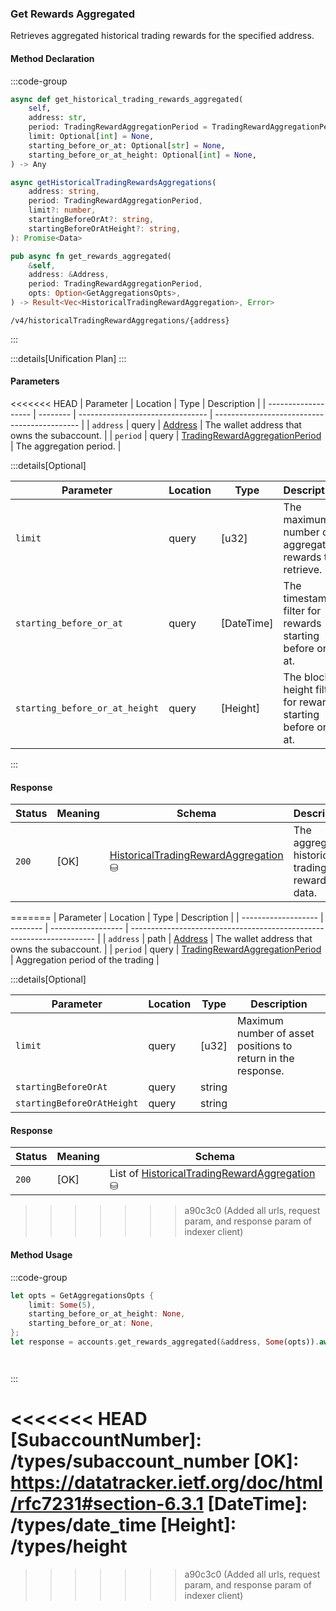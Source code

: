 ### Get Rewards Aggregated

Retrieves aggregated historical trading rewards for the specified address.

#### Method Declaration

:::code-group

```python [Python]
async def get_historical_trading_rewards_aggregated(
    self,
    address: str,
    period: TradingRewardAggregationPeriod = TradingRewardAggregationPeriod.DAILY,
    limit: Optional[int] = None,
    starting_before_or_at: Optional[str] = None,
    starting_before_or_at_height: Optional[int] = None,
) -> Any
```

```typescript [TypeScript]
async getHistoricalTradingRewardsAggregations(
    address: string,
    period: TradingRewardAggregationPeriod,
    limit?: number,
    startingBeforeOrAt?: string,
    startingBeforeOrAtHeight?: string,
): Promise<Data>
```

```rust [Rust]
pub async fn get_rewards_aggregated(
    &self,
    address: &Address,
    period: TradingRewardAggregationPeriod,
    opts: Option<GetAggregationsOpts>,
) -> Result<Vec<HistoricalTradingRewardAggregation>, Error>
```

```url [API]
/v4/historicalTradingRewardAggregations/{address}
```

:::

:::details[Unification Plan]
:::

#### Parameters

<<<<<<< HEAD
| Parameter           | Location | Type                             | Description                                  |
| ------------------- | -------- | -------------------------------- | -------------------------------------------- |
| `address`           | query    | [Address]                        | The wallet address that owns the subaccount. |
| `period`            | query    | [TradingRewardAggregationPeriod] | The aggregation period.                      |

:::details[Optional]

| Parameter                      | Location | Type                      | Description                                                |
| ------------------------------ | -------- | ------------------------- | ---------------------------------------------------------- |
| `limit`                        | query    | [u32]                     | The maximum number of aggregated rewards to retrieve.      |
| `starting_before_or_at`        | query    | [DateTime]                | The timestamp filter for rewards starting before or at.    |
| `starting_before_or_at_height` | query    | [Height]                  | The block height filter for rewards starting before or at. |

:::

#### Response

| Status | Meaning     | Schema                                 | Description                                     |
| ------ | ----------- | -------------------------------------- | ----------------------------------------------- |
| `200`  | [OK]        | [HistoricalTradingRewardAggregation] ⛁ | The aggregated historical trading rewards data. |
=======
| Parameter           | Location | Type               | Description                                                           |
| ------------------- | -------- | ------------------ | --------------------------------------------------------------------- |
| `address`           | path    | [Address]          | The wallet address that owns the subaccount.                          |
| `period`            | query | [TradingRewardAggregationPeriod] | Aggregation period of the trading |

:::details[Optional]

| Parameter                     | Location | Type                      | Description                                                  |
| ----------------------------- | -------- | ------------------------- | ------------------------------------------------------------ |
| `limit`                       | query    | [u32]                     | Maximum number of asset positions to return in the response. |
| `startingBeforeOrAt` | query | string | |
| `startingBeforeOrAtHeight` | query | string | | 

#### Response

| Status | Meaning     | Schema                          |
| ------ | ----------- | ------------------------------- |
| `200`  | [OK]        | List of [HistoricalTradingRewardAggregation] ⛁ |
>>>>>>> a90c3c0 (Added all urls, request param, and response param of indexer client)

#### Method Usage

:::code-group

```rust [Rust]
let opts = GetAggregationsOpts {
    limit: Some(5),
    starting_before_or_at_height: None,
    starting_before_or_at: None,
};
let response = accounts.get_rewards_aggregated(&address, Some(opts)).await?;
```

```python [Python]

```

```typescript [TypeScript]

```

:::

[Address]: /types/address
<<<<<<< HEAD
[SubaccountNumber]: /types/subaccount_number
[OK]: https://datatracker.ietf.org/doc/html/rfc7231#section-6.3.1
[DateTime]: /types/date_time
[Height]: /types/height
=======
[TradingRewardAggregationPeriod]: /types/trading_reward_aggregation_period
[HistoricalTradingRewardAggregation]: /types/historical_trading_rewards_aggregation
>>>>>>> a90c3c0 (Added all urls, request param, and response param of indexer client)
